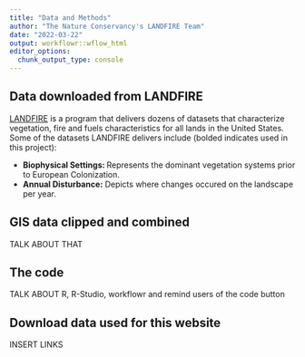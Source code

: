 ```yaml
---
title: "Data and Methods"
author: "The Nature Conservancy's LANDFIRE Team"
date: "2022-03-22"
output: workflowr::wflow_html
editor_options:
  chunk_output_type: console
---
```


## Data downloaded from LANDFIRE
[LANDFIRE](https://landfire.gov/) is a program that delivers dozens of datasets that characterize vegetation, fire and fuels characteristics for all lands in the United States.  Some of the datasets LANDFIRE delivers include (bolded indicates used in this project):

* **Biophysical Settings: **  Represents the dominant vegetation systems prior to European Colonization.
* **Annual Disturbance:** Depicts where changes occured on the landscape per year.  

## GIS data clipped and combined

TALK ABOUT THAT

## The code

TALK ABOUT R, R-Studio, workflowr and remind users of the code button

## Download data used for this website

INSERT LINKS
